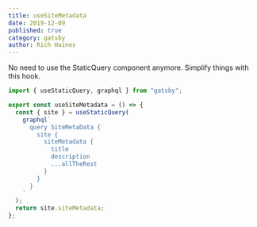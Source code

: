 ```yaml
---
title: useSiteMetadata
date: 2019-12-09
published: true
category: gatsby
author: Rich Haines
---
```


<Text>No need to use the StaticQuery component anymore. Simplify things with this hook. </Text>

```js
import { useStaticQuery, graphql } from "gatsby";

export const useSiteMetadata = () => {
  const { site } = useStaticQuery(
    graphql`
      query SiteMetaData {
        site {
          siteMetadata {
            title
            description
            ...allTheRest
          }
        }
      }
    `
  );
  return site.siteMetadata;
};
```